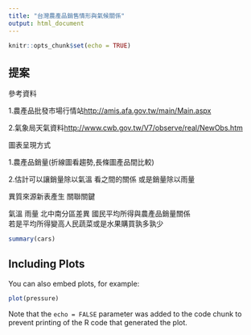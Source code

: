 ---
title: "台灣農產品銷售情形與氣候關係"
output: html_document
---

```{r setup, include=FALSE}
knitr::opts_chunk$set(echo = TRUE)
```

## 提案

參考資料
 
  1.農產品批發市場行情站<http://amis.afa.gov.tw/main/Main.aspx>
  
  2.氣象局天氣資料<http://www.cwb.gov.tw/V7/observe/real/NewObs.htm>

圖表呈現方式
 
  1.農產品銷量(折線圖看趨勢,長條圖產品間比較)
  
  2.估計可以讓銷量除以氣溫 看之間的關係 或是銷量除以雨量
  
異質來源新表產生 關聯關鍵

  氣溫 雨量  北中南分區差異  國民平均所得與農產品銷量關係  
  若是平均所得變高人民蔬菜或是水果購買孰多孰少

```{r cars}
summary(cars)
```

## Including Plots

You can also embed plots, for example:

```{r pressure, echo=FALSE}
plot(pressure)
```

Note that the `echo = FALSE` parameter was added to the code chunk to prevent printing of the R code that generated the plot.

